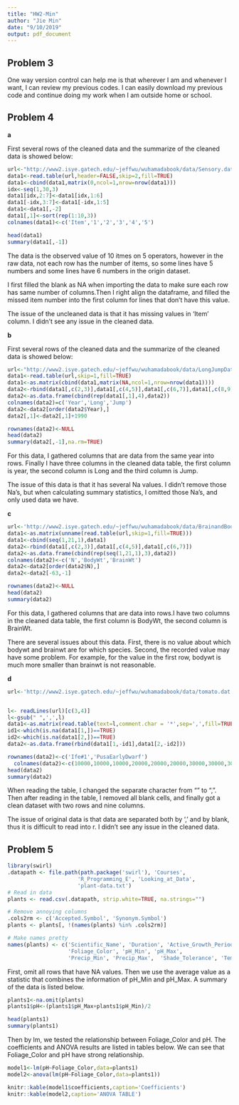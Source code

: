```yaml
---
title: "HW2-Min"
author: "Jie Min"
date: "9/10/2019"
output: pdf_document
---
```

## Problem 3

One way version control can help me is that wherever I am and whenever I want, I can review my previous codes. I can easily download my previous code and continue doing my work when I am outside home or school.

## Problem 4

**a**

First several rows of the cleaned data and the summarize of the cleaned data is showed below:

```r
url<-"http://www2.isye.gatech.edu/~jeffwu/wuhamadabook/data/Sensory.dat"
data1<-read.table(url,header=FALSE,skip=2,fill=TRUE) 
data1<-cbind(data1,matrix(0,ncol=1,nrow=nrow(data1)))
idx<-seq(1,30,3)
data1[idx,2:7]<-data1[idx,1:6]
data1[-idx,3:7]<-data1[-idx,1:5]
data1<-data1[,-2]
data1[,1]<-sort(rep(1:10,3))
colnames(data1)<-c('Item','1','2','3','4','5')

```
```r
head(data1)
summary(data1[,-1])
```


The data is the observed value of 10 itmes on 5 operators, however in the raw data, not each row has the number of items, so some lines have 5 numbers and some lines have 6 numbers in the origin dataset.

I first filled the blank as NA when importing the data to make sure each row has same number of columns.Then I right align the dataframe, and filled the missed item number into the first column for lines that don't have this value.

The issue of the uncleaned data is that it has missing values in 'Item' column. I didn't see any issue in the cleaned data.

**b**

First several rows of the cleaned data and the summarize of the cleaned data is showed below:

```r
url<-"http://www2.isye.gatech.edu/~jeffwu/wuhamadabook/data/LongJumpData.dat"
data1<-read.table(url,skip=1,fill=TRUE) 
data1<-as.matrix(cbind(data1,matrix(NA,ncol=1,nrow=nrow(data1))))
data2<-rbind(data1[,c(2,3)],data1[,c(4,5)],data1[,c(6,7)],data1[,c(8,9)])
data2<-as.data.frame(cbind(rep(data1[,1],4),data2))
colnames(data2)=c('Year','Long','Jump')
data2<-data2[order(data2$Year),]
data2[,1]<-data2[,1]+1990

```

```r
rownames(data2)<-NULL
head(data2)
summary(data2[,-1],na.rm=TRUE)
```

For this data, I gathered columns that are data from the same year into rows. Finally I have three columns in the cleaned data table, the first column is year, the second column is Long and the third column is Jump. 

The issue of this data is that it has several Na values. I didn't remove those Na's, but when calculating summary statistics, I omitted those Na's, and only used data we have.

**c**
```r
url<-'http://www2.isye.gatech.edu/~jeffwu/wuhamadabook/data/BrainandBodyWeight.dat'
data1<-as.matrix(unname(read.table(url,skip=1,fill=TRUE))) 
data1<-cbind(seq(1,21,1),data1)
data2<-rbind(data1[,c(2,3)],data1[,c(4,5)],data1[,c(6,7)])
data2<-as.data.frame(cbind(rep(seq(1,21,1),3),data2))
colnames(data2)<-c('N','BodyWt','BrainWt')
data2<-data2[order(data2$N),]
data2<-data2[-63,-1]
```
```r
rownames(data2)<-NULL
head(data2)
summary(data2)
```


For this data, I gathered columns that are data into rows.I have two columns in the cleaned data table, the first column is BodyWt, the second column is BrainWt.

There are several issues about this data. First, there is no value about which bodywt and brainwt are for which species. Second, the recorded value may have some problem. For example, for the value in the first row, bodywt is much more smaller than brainwt is not reasonable.


**d**

```r
url<-'http://www2.isye.gatech.edu/~jeffwu/wuhamadabook/data/tomato.dat'


l<- readLines(url)[c(3,4)]
l<-gsub(" ",',',l)
data1<-as.matrix(read.table(text=l,comment.char = '*',sep=',',fill=TRUE)[,-1])
id1<-which(is.na(data1[1,])==TRUE)
id2<-which(is.na(data1[2,])==TRUE)
data2<-as.data.frame(rbind(data1[1,-id1],data1[2,-id2]))

```
```r
rownames(data2)<-c('Ife#1','PusaEarlyDwarf')
  colnames(data2)<-c(10000,10000,10000,20000,20000,20000,30000,30000,30000)
head(data2)
summary(data2)
```


When reading the table, I changed the separate character from "" to ",". Then after reading in the table, I removed all blank cells, and finally got a clean dataset with two rows and nine columns.

The issue of original data is that data are separated both by ',' and by blank, thus it is difficult to read into r. I didn't see any issue in the cleaned data.


## Problem 5
```r
library(swirl)
.datapath <- file.path(path.package('swirl'), 'Courses',
                      'R_Programming_E', 'Looking_at_Data',
                      'plant-data.txt')
# Read in data
plants <- read.csv(.datapath, strip.white=TRUE, na.strings="")

# Remove annoying columns
.cols2rm <- c('Accepted.Symbol', 'Synonym.Symbol')
plants <- plants[, !(names(plants) %in% .cols2rm)]

# Make names pretty
names(plants) <- c('Scientific_Name', 'Duration', 'Active_Growth_Period',
                   'Foliage_Color', 'pH_Min', 'pH_Max',
                   'Precip_Min', 'Precip_Max',  'Shade_Tolerance', 'Temp_Min_F')
```

First, omit all rows that have NA values. Then we use the average value as a statistic that combines the information of pH_Min and pH_Max. A summary of the data is listed below.

```r
plants1<-na.omit(plants)
plants1$pH<-(plants1$pH_Max+plants1$pH_Min)/2
```

```r

head(plants1)
summary(plants1)
```

Then by lm, we tested the relationship between Foliage_Color and pH. The coefficients and ANOVA results are listed in tables below. We can see that Foliage_Color and pH have strong relationship.


```r
model1<-lm(pH~Foliage_Color,data=plants1)
model2<-anova(lm(pH~Foliage_Color,data=plants1))
```

```r
knitr::kable(model1$coefficients,caption='Coefficients')
knitr::kable(model2,caption='ANOVA TABLE')
```

